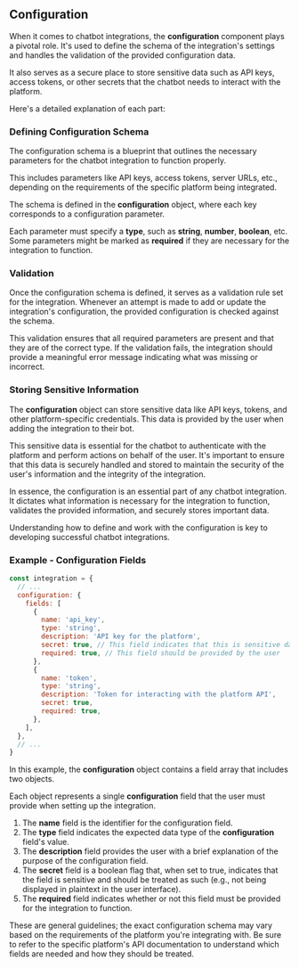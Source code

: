 ## Configuration

When it comes to chatbot integrations, the **configuration** component plays a pivotal role. It's used to define the schema of the integration's settings and handles the validation of the provided configuration data.

It also serves as a secure place to store sensitive data such as API keys, access tokens, or other secrets that the chatbot needs to interact with the platform.

Here's a detailed explanation of each part:

### Defining Configuration Schema

The configuration schema is a blueprint that outlines the necessary parameters for the chatbot integration to function properly.

This includes parameters like API keys, access tokens, server URLs, etc., depending on the requirements of the specific platform being integrated.

The schema is defined in the **configuration** object, where each key corresponds to a configuration parameter.

Each parameter must specify a **type**, such as **string**, **number**, **boolean**, etc.
Some parameters might be marked as **required** if they are necessary for the integration to function.

### Validation

Once the configuration schema is defined, it serves as a validation rule set for the integration. Whenever an attempt is made to add or update the integration's configuration, the provided configuration is checked against the schema.

This validation ensures that all required parameters are present and that they are of the correct type. If the validation fails, the integration should provide a meaningful error message indicating what was missing or incorrect.

### Storing Sensitive Information

The **configuration** object can store sensitive data like API keys, tokens, and other platform-specific credentials. This data is provided by the user when adding the integration to their bot.

This sensitive data is essential for the chatbot to authenticate with the platform and perform actions on behalf of the user. It's important to ensure that this data is securely handled and stored to maintain the security of the user's information and the integrity of the integration.

In essence, the configuration is an essential part of any chatbot integration. It dictates what information is necessary for the integration to function, validates the provided information, and securely stores important data.

Understanding how to define and work with the configuration is key to developing successful chatbot integrations.

### Example - Configuration Fields

```javascript
const integration = {
  // ...
  configuration: {
    fields: [
      {
        name: 'api_key',
        type: 'string',
        description: 'API key for the platform',
        secret: true, // This field indicates that this is sensitive data
        required: true, // This field should be provided by the user
      },
      {
        name: 'token',
        type: 'string',
        description: 'Token for interacting with the platform API',
        secret: true,
        required: true,
      },
    ],
  },
  // ...
}
```

In this example, the **configuration** object contains a field array that includes two objects.

Each object represents a single **configuration** field that the user must provide when setting up the integration.

1. The **name** field is the identifier for the configuration field.
2. The **type** field indicates the expected data type of the **configuration** field's value.
3. The **description** field provides the user with a brief explanation of the purpose of the configuration field.
4. The **secret** field is a boolean flag that, when set to true, indicates that the field is sensitive and should be treated as such (e.g., not being displayed in plaintext in the user interface).
5. The **required** field indicates whether or not this field must be provided for the integration to function.

These are general guidelines; the exact configuration schema may vary based on the requirements of the platform you're integrating with. Be sure to refer to the specific platform's API documentation to understand which fields are needed and how they should be treated.
